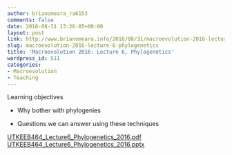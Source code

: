 ```yaml
---
author: brianomeara_ra6153
comments: false
date: 2016-08-31 13:26:05+00:00
layout: post
link: http://www.brianomeara.info/2016/08/31/macroevolution-2016-lecture-6-phylogenetics/
slug: macroevolution-2016-lecture-6-phylogenetics
title: 'Macroevolution 2016: Lecture 6, Phylogenetics'
wordpress_id: 511
categories:
- Macroevolution
- Teaching
---
```


Learning objectives



 	
  * Why bother with phylogenies

 	
  * Questions we can answer using these techniques


[UTKEEB464_Lecture6_Phylogenetics_2016.pdf](http://brianomeara.info/wordpress_beta/wp-content/uploads/2016/08/UTKEEB464_Lecture6_Phylogenetics_2016.pdf) [UTKEEB464_Lecture6_Phylogenetics_2016.pptx](http://brianomeara.info/wordpress_beta/wp-content/uploads/2016/08/UTKEEB464_Lecture6_Phylogenetics_2016.pptx)
